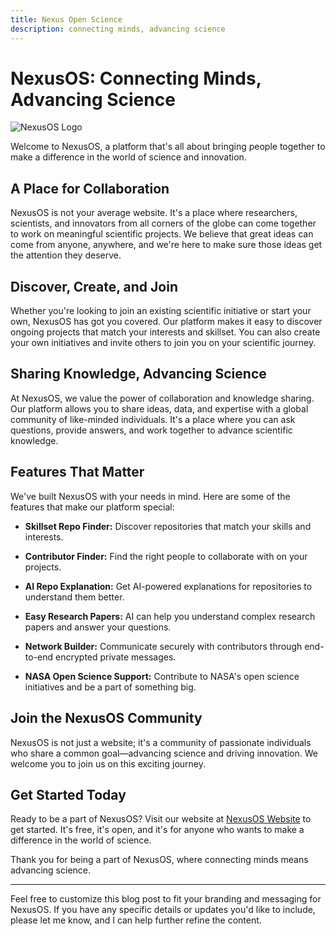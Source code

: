 ```yaml
---
title: Nexus Open Science
description: connecting minds, advancing science
---
```


# NexusOS: Connecting Minds, Advancing Science

![NexusOS Logo](/images/features/feature3.png)

Welcome to NexusOS, a platform that's all about bringing people together to make a difference in the world of science and innovation.

## A Place for Collaboration

NexusOS is not your average website. It's a place where researchers, scientists, and innovators from all corners of the globe can come together to work on meaningful scientific projects. We believe that great ideas can come from anyone, anywhere, and we're here to make sure those ideas get the attention they deserve.

## Discover, Create, and Join

Whether you're looking to join an existing scientific initiative or start your own, NexusOS has got you covered. Our platform makes it easy to discover ongoing projects that match your interests and skillset. You can also create your own initiatives and invite others to join you on your scientific journey.

## Sharing Knowledge, Advancing Science

At NexusOS, we value the power of collaboration and knowledge sharing. Our platform allows you to share ideas, data, and expertise with a global community of like-minded individuals. It's a place where you can ask questions, provide answers, and work together to advance scientific knowledge.

## Features That Matter

We've built NexusOS with your needs in mind. Here are some of the features that make our platform special:

- **Skillset Repo Finder:** Discover repositories that match your skills and interests.

- **Contributor Finder:** Find the right people to collaborate with on your projects.

- **AI Repo Explanation:** Get AI-powered explanations for repositories to understand them better.

- **Easy Research Papers:** AI can help you understand complex research papers and answer your questions.

- **Network Builder:** Communicate securely with contributors through end-to-end encrypted private messages.

- **NASA Open Science Support:** Contribute to NASA's open science initiatives and be a part of something big.

## Join the NexusOS Community

NexusOS is not just a website; it's a community of passionate individuals who share a common goal—advancing science and driving innovation. We welcome you to join us on this exciting journey.

## Get Started Today

Ready to be a part of NexusOS? Visit our website at [NexusOS Website](https://nexusos.vercel.app) to get started. It's free, it's open, and it's for anyone who wants to make a difference in the world of science.

Thank you for being a part of NexusOS, where connecting minds means advancing science.

---

Feel free to customize this blog post to fit your branding and messaging for NexusOS. If you have any specific details or updates you'd like to include, please let me know, and I can help further refine the content.
